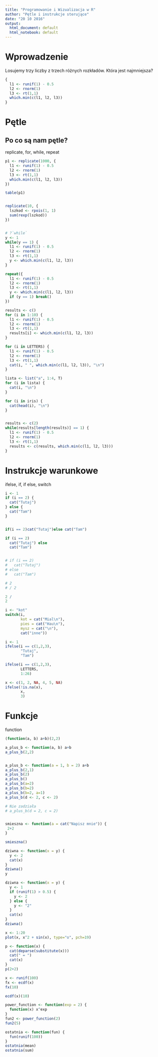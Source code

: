 ```yaml
---
title: "Programowanie i Wizualizacja w R"
author: "Pętle i instrukcje sterujące"
date: "20 10 2016"
output:
  html_document: default
  html_notebook: default
---
```


# Wprowadzenie

Losujemy trzy liczby z trzech różnych rozkładów.
Która jest najmniejsza?

```r
{
  l1 <- runif(1) - 0.5
  l2 <- rnorm(1)
  l3 <- rt(1,1)
  which.min(c(l1, l2, l3))
}

```

# Pętle

## Po co są nam pętle?

replicate, for, while, repeat

```r
p1 <- replicate(1000, {
  l1 <- runif(1) - 0.5
  l2 <- rnorm(1)
  l3 <- rt(1,1)
  which.min(c(l1, l2, l3))
})

table(p1)


replicate(10, {
  lszkod <- rpois(1, 1)
  sum(rexp(lszkod))
})


# ?`while`
y <- 1
while(y == 1) {
  l1 <- runif(1) - 0.5
  l2 <- rnorm(1)
  l3 <- rt(1,1)
  y <- which.min(c(l1, l2, l3))
}

repeat({
  l1 <- runif(1) - 0.5
  l2 <- rnorm(1)
  l3 <- rt(1,1)
  y <- which.min(c(l1, l2, l3))
  if (y == 1) break()
})

results <- c()
for (i in 1:10) {
  l1 <- runif(1) - 0.5
  l2 <- rnorm(1)
  l3 <- rt(1,1)
  results[i] <- which.min(c(l1, l2, l3))
}

for (i in LETTERS) {
  l1 <- runif(1) - 0.5
  l2 <- rnorm(1)
  l3 <- rt(1,1)
  cat(i, " ", which.min(c(l1, l2, l3)), "\n")
}

lista <- list("a", 1:4, T)
for (i in lista) {
  cat(i, "\n")
}

for (i in iris) {
  cat(head(i), "\n")
}


results <- c(2)
while(results[length(results)] == 1) {
  l1 <- runif(1) - 0.5
  l2 <- rnorm(1)
  l3 <- rt(1,1)
  results <- c(results, which.min(c(l1, l2, l3)))
}

```

# Instrukcje warunkowe

ifelse, if, if else, switch

```r
i <- 1
if (i == 2) {
  cat("Tutaj")
} else {  
  cat("Tam") 
}


if(i == 2)cat("Tutaj")else cat("Tam")

if (i == 2) 
  cat("Tutaj") else 
  cat("Tam")


# if (i == 2) 
#   cat("Tutaj")
# else 
#   cat("Tam")

# 2
# / 2

2 /
2

i <- "kot"
switch(i,
       kot = cat("Mial\n"),
       pies = cat("Hau\n"),
       mysz = cat("\n"),
       cat("inne"))

i <- 1
ifelse(i == c(1,2,3),
       "Tutaj",
       "Tam")

ifelse(i == c(1,2,3),
       LETTERS,
       1:26)

x <- c(1, 2, NA, 4, 5, NA)
ifelse(!is.na(x),
       x,
       3)


```

# Funkcje

function

```r
(function(a, b) a+b)(2,2)

a_plus_b <- function(a, b) a+b
a_plus_b(2,2)


a_plus_b <- function(a = 1, b = 2) a+b
a_plus_b(2,1)
a_plus_b(2)
a_plus_b()
a_plus_b(a=2)
a_plus_b(b=2)
a_plus_b(b=2, a=1)
a_plus_b(d <- 2, c <- 2)

# Nie zadziała
# a_plus_b(d = 2, c = 2)


smieszna <- function(a = cat("Napisz mnie")) {
 2+2 
}

smieszna()

dziwna <- function(x = y) {
  y <- 2
  cat(x)
}
dziwna()
y

dziwna <- function(x = y) {
  y <- 1
  if (runif(1) > 0.5) {
    y <- 2
  } else {
    y <- "2"
  }
  cat(x)
}
dziwna()

```

```r
x <- 1:20
plot(x, x^2 + sin(x), type="o", pch=19)

p <- function(x) {
  cat(deparse(substitute(x)))
  cat(" = ")
  cat(x)
}
p(2+2)
```

```r
x <- runif(100)
fx <- ecdf(x)
fx(10)

ecdf(x)(10)

power_function <- function(exp = 2) {
  function(x) x^exp
}
fun2 <- power_function(2)
fun2(5)

ostatnia <- function(fun) {
  fun(runif(100))
}
ostatnia(mean)
ostatnia(sum)

```

